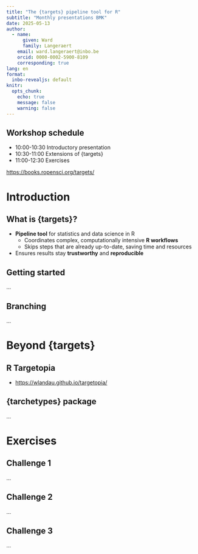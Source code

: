 ```yaml
---
title: "The {targets} pipeline tool for R"
subtitle: "Monthly presentations BMK"
date: 2025-05-13
author:
  - name:
      given: Ward
      family: Langeraert
    email: ward.langeraert@inbo.be
    orcid: 0000-0002-5900-8109
    corresponding: true
lang: en
format:
  inbo-revealjs: default
knitr:
  opts_chunk:
    echo: true
    message: false
    warning: false
---
```


## Workshop schedule

- 10:00-10:30 Introductory presentation
- 10:30-11:00 Extensions of {targets}
- 11:00-12:30 Exercises


<https://books.ropensci.org/targets/>

# Introduction
## What is {targets}?

- **Pipeline tool** for statistics and data science in R
  - Coordinates complex, computationally intensive **R workflows**  
  - Skips steps that are already up-to-date, saving time and resources
- Ensures results stay **trustworthy** and **reproducible**

## Getting started

...


## Branching

...

# Beyond {targets}
## R Targetopia

- <https://wlandau.github.io/targetopia/>

## {tarchetypes} package

...

# Exercises
## Challenge 1

...

## Challenge 2

...

## Challenge 3

...

